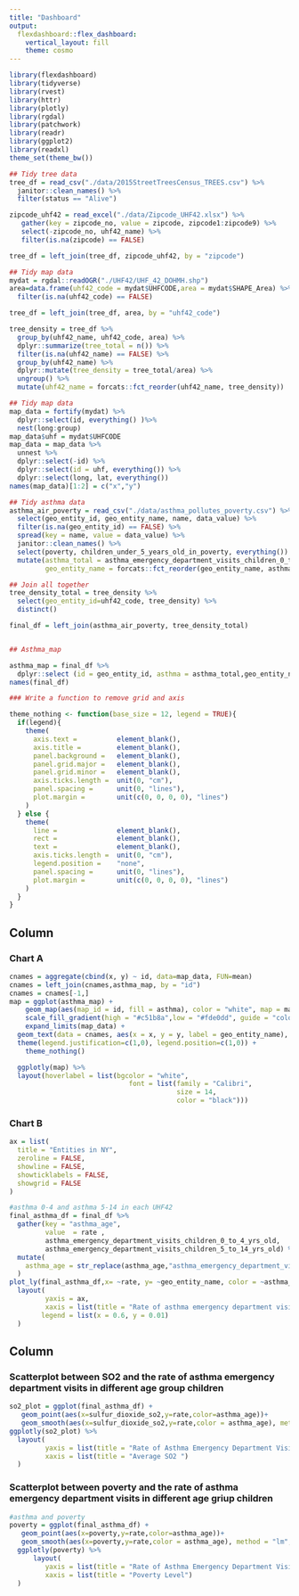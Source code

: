 ```yaml
---
title: "Dashboard"
output: 
  flexdashboard::flex_dashboard:
    vertical_layout: fill
    theme: cosmo
---
```


```r
library(flexdashboard)
library(tidyverse)
library(rvest)
library(httr)
library(plotly)
library(rgdal)
library(patchwork)
library(readr)
library(ggplot2)
library(readxl)
theme_set(theme_bw())
```

```r
## Tidy tree data
tree_df = read_csv("./data/2015StreetTreesCensus_TREES.csv") %>%
  janitor::clean_names() %>%
  filter(status == "Alive") 

zipcode_uhf42 = read_excel("./data/Zipcode_UHF42.xlsx") %>%
   gather(key = zipcode_no, value = zipcode, zipcode1:zipcode9) %>%
   select(-zipcode_no, uhf42_name) %>%
   filter(is.na(zipcode) == FALSE)

tree_df = left_join(tree_df, zipcode_uhf42, by = "zipcode") 

## Tidy map data
mydat = rgdal::readOGR("./UHF42/UHF_42_DOHMH.shp")
area=data.frame(uhf42_code = mydat$UHFCODE,area = mydat$SHAPE_Area) %>%
  filter(is.na(uhf42_code) == FALSE)

tree_df = left_join(tree_df, area, by = "uhf42_code")

tree_density = tree_df %>%
  group_by(uhf42_name, uhf42_code, area) %>%
  dplyr::summarize(tree_total = n()) %>%
  filter(is.na(uhf42_name) == FALSE) %>%
  group_by(uhf42_name) %>%
  dplyr::mutate(tree_density = tree_total/area) %>%
  ungroup() %>%
  mutate(uhf42_name = forcats::fct_reorder(uhf42_name, tree_density))

## Tidy map data
map_data = fortify(mydat) %>%
  dplyr::select(id, everything() )%>%
  nest(long:group)
map_data$uhf = mydat$UHFCODE
map_data = map_data %>%
  unnest %>%
  dplyr::select(-id) %>%
  dplyr::select(id = uhf, everything()) %>%
  dplyr::select(long, lat, everything())
names(map_data)[1:2] = c("x","y") 

## Tidy asthma data
asthma_air_poverty = read_csv("./data/asthma_pollutes_poverty.csv") %>%
  select(geo_entity_id, geo_entity_name, name, data_value) %>%
  filter(is.na(geo_entity_id) == FALSE) %>%
  spread(key = name, value = data_value) %>%
  janitor::clean_names() %>%
  select(poverty, children_under_5_years_old_in_poverty, everything()) %>%
  mutate(asthma_total = asthma_emergency_department_visits_children_0_to_4_yrs_old + asthma_emergency_department_visits_children_5_to_14_yrs_old,
         geo_entity_name = forcats::fct_reorder(geo_entity_name, asthma_total))

## Join all together
tree_density_total = tree_density %>%
  select(geo_entity_id=uhf42_code, tree_density) %>%
  distinct()

final_df = left_join(asthma_air_poverty, tree_density_total)


## Asthma_map

asthma_map = final_df %>%
  dplyr::select (id = geo_entity_id, asthma = asthma_total,geo_entity_name) 
names(final_df)

### Write a function to remove grid and axis

theme_nothing <- function(base_size = 12, legend = TRUE){
  if(legend){
    theme(
      axis.text =          element_blank(),
      axis.title =         element_blank(),
      panel.background =   element_blank(),
      panel.grid.major =   element_blank(),
      panel.grid.minor =   element_blank(),
      axis.ticks.length =  unit(0, "cm"),
      panel.spacing =      unit(0, "lines"),
      plot.margin =        unit(c(0, 0, 0, 0), "lines")
    )
  } else {
    theme(
      line =               element_blank(),
      rect =               element_blank(),
      text =               element_blank(),
      axis.ticks.length =  unit(0, "cm"),
      legend.position =    "none",
      panel.spacing =      unit(0, "lines"),
      plot.margin =        unit(c(0, 0, 0, 0), "lines")
    )
  }
}


```



Column {.tabset data-width=650}
-----------------------------------------------------------------------

### Chart A

```r

cnames = aggregate(cbind(x, y) ~ id, data=map_data, FUN=mean)
cnames = left_join(cnames,asthma_map, by = "id")
cnames = cnames[-1,]
map = ggplot(asthma_map) +
    geom_map(aes(map_id = id, fill = asthma), color = "white", map = map_data)  +
    scale_fill_gradient(high = "#c51b8a",low = "#fde0dd", guide = "colorbar", name="Visits") +
    expand_limits(map_data) +
  geom_text(data = cnames, aes(x = x, y = y, label = geo_entity_name), size = 2) + theme_void()+
  theme(legend.justification=c(1,0), legend.position=c(1,0)) +
    theme_nothing()

  ggplotly(map) %>%
  layout(hoverlabel = list(bgcolor = "white", 
                              font = list(family = "Calibri", 
                                          size = 14, 
                                          color = "black")))

```


### Chart B

```r
ax = list(
  title = "Entities in NY",
  zeroline = FALSE,
  showline = FALSE,
  showticklabels = FALSE,
  showgrid = FALSE
)

#asthma 0-4 and asthma 5-14 in each UHF42
final_asthma_df = final_df %>% 
  gather(key = "asthma_age",
         value  = rate ,
         asthma_emergency_department_visits_children_0_to_4_yrs_old,
         asthma_emergency_department_visits_children_5_to_14_yrs_old) %>% 
  mutate(
    asthma_age = str_replace(asthma_age,"asthma_emergency_department_visits_","")
  ) 
plot_ly(final_asthma_df,x= ~rate, y= ~geo_entity_name, color = ~asthma_age, type = 'bar',orientation = "h") %>%
  layout(
         yaxis = ax,
         xaxis = list(title = "Rate of asthma emergency department visits"),
        legend = list(x = 0.6, y = 0.01)
  )
```

Column {data-width=550}
-----------------------------------------------------------------------
### Scatterplot between SO2 and the rate of asthma emergency department visits in different age group children

```r
so2_plot = ggplot(final_asthma_df) +
   geom_point(aes(x=sulfur_dioxide_so2,y=rate,color=asthma_age))+
   geom_smooth(aes(x=sulfur_dioxide_so2,y=rate,color = asthma_age), method = "lm",se=F)+theme(legend.position = "none")
ggplotly(so2_plot) %>% 
  layout(
         yaxis = list(title = "Rate of Asthma Emergency Department Visits"),
         xaxis = list(title = "Average SO2 ")
  )
```


### Scatterplot between poverty and the rate of asthma emergency department visits in different age griup children

```r
#asthma and poverty
poverty = ggplot(final_asthma_df) +
   geom_point(aes(x=poverty,y=rate,color=asthma_age))+
   geom_smooth(aes(x=poverty,y=rate,color = asthma_age), method = "lm",se=F)+theme(legend.position = "none")
  ggplotly(poverty) %>% 
      layout(
         yaxis = list(title = "Rate of Asthma Emergency Department Visits"),
         xaxis = list(title = "Poverty Level")
  )

```

